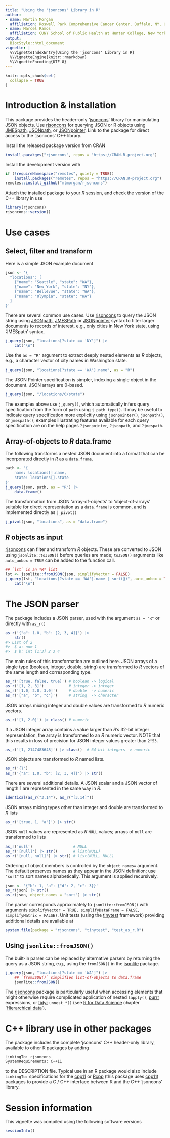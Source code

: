 ```yaml
---
title: "Using the 'jsoncons' Library in R"
author:
- name: Martin Morgan
  affiliation: Roswell Park Comprehensive Cancer Center, Buffalo, NY, US
- name: Marcel Ramos
  affiliation: CUNY School of Public Health at Hunter College, New York, NY, US
output:
  BiocStyle::html_document
vignette: |
  %\VignetteIndexEntry{Using the 'jsoncons' Library in R}
  %\VignetteEngine{knitr::rmarkdown}
  %\VignetteEncoding{UTF-8}
---
```


```r
knitr::opts_chunk$set(
  collapse = TRUE
)
```

# Introduction & installation

This package provides the header-only '[jsoncons][]' library for
manipulating JSON objects. Use [rjsoncons][] for querying JSON or R
objects using [JMESpath][], [JSONpath][], or [JSONpointer][]. Link to
the package for direct access to the 'jsoncons' C++ library.

[jsoncons]: https://github.com/danielaparker/jsoncons/
[rjsoncons]: https://mtmorgan.github.io/rjsoncons/
[JSONpath]: https://goessner.net/articles/JsonPath/
[JMESpath]: https://jmespath.org/
[JSONpointer]: https://datatracker.ietf.org/doc/html/rfc6901

Install the released package version from CRAN

```r
install.pacakges("rjsoncons", repos = "https://CRAN.R-project.org")
```

Install the development version with

```r
if (!requireNamespace("remotes", quiety = TRUE))
    install.packages("remotes", repos = "https://CRAN.R-project.org")
remotes::install_github("mtmorgan/rjsoncons")
```

Attach the installed package to your *R* session, and check the
version of the C++ library in use

```r
library(rjsoncons)
rjsoncons::version()
```

# Use cases

## Select, filter and transform

Here is a simple JSON example document

```r
json <- '{
  "locations": [
    {"name": "Seattle", "state": "WA"},
    {"name": "New York", "state": "NY"},
    {"name": "Bellevue", "state": "WA"},
    {"name": "Olympia", "state": "WA"}
  ]
}'
```

There are several common use cases. Use [rjsoncons][] to query the
JSON string using [JSONpath][], [JMESPath][] or [JSONpointer][]
syntax to filter larger documents to records of interest, e.g., only
cities in New York state, using 'JMESpath' syntax.

```r
j_query(json, "locations[?state == 'NY']") |>
    cat("\n")
```

Use the `as = "R"` argument to extract deeply nested elements as *R*
objects, e.g., a character vector of city names in Washington state.

```r
j_query(json, "locations[?state == 'WA'].name", as = "R")
```

The JSON Pointer specification is simpler, indexing a single object in
the document. JSON arrays are 0-based.

```r
j_query(json, "/locations/0/state")
```

The examples above use `j_query()`, which automatically infers query
specification from the form of `path` using `j_path_type()`. It may be
useful to indicate query specification more explicitly using
`jsonpointer()`, `jsonpath()`, or `jmespath()`; examples illustrating
features available for each query specification are on the help pages
`?jsonpointer`, `?jsonpath`, and `?jmespath`.

## Array-of-objects to *R* data.frame

The following transforms a nested JSON document into a format that can
be incorporated directly in *R* as a `data.frame`.

```r
path <- '{
    name: locations[].name,
    state: locations[].state
}'
j_query(json, path, as = "R") |>
    data.frame()
```

The transformation from JSON 'array-of-objects' to 'object-of-arrays'
suitable for direct representation as a `data.frame` is common, and is
implemented directly as `j_pivot()`

```r
j_pivot(json, "locations", as = "data.frame")
```

[purrr]: https://CRAN.R-project.org/package=purrr
[tidyr]: https://CRAN.R-project.org/package=tidyr
[r4ds]: https://r4ds.hadley.nz/
[hierarchical data]: https://r4ds.hadley.nz/rectangling

## *R* objects as input

[rjsoncons][] can filter and transform _R_ objects. These are
converted to JSON using `jsonlite::toJSON()` before queries are made;
`toJSON()` arguments like `auto_unbox = TRUE` can be added to the
function call.

```r
## `lst` is an *R* list
lst <- jsonlite::fromJSON(json, simplifyVector = FALSE)
j_query(lst, "locations[?state == 'WA'].name | sort(@)", auto_unbox = TRUE) |>
    cat("\n")
```

# The JSON parser

The package includes a JSON parser, used with the argument `as = "R"`
or directly with `as_r()`

``` r
as_r('{"a": 1.0, "b": [2, 3, 4]}') |>
    str()
#> List of 2
#>  $ a: num 1
#>  $ b: int [1:3] 2 3 4
```

The main rules of this transformation are outlined here.  JSON arrays
of a single type (boolean, integer, double, string) are transformed to
*R* vectors of the same length and corresponding type.

```r
as_r('[true, false, true]') # boolean -> logical
as_r('[1, 2, 3]')           # integer -> integer
as_r('[1.0, 2.0, 3.0]')     # double  -> numeric
as_r('["a", "b", "c"]')     # string  -> character
```

JSON arrays mixing integer and double values are transformed to
*R* numeric vectors.

```r
as_r('[1, 2.0]') |> class() # numeric
```

If a JSON integer array contains a value larger than *R*'s 32-bit
integer representation, the array is transformed to an *R* numeric
vector. NOTE that this results in loss of precision for JSON integer
values greater than `2^53`.

```r
as_r('[1, 2147483648]') |> class()  # 64-bit integers -> numeric
```

JSON objects are transformed to *R* named lists.

```r
as_r('{}')
as_r('{"a": 1.0, "b": [2, 3, 4]}') |> str()
```

There are several additional details. A JSON scalar and a JSON vector
of length 1 are represented in the same way in *R*.

```r
identical(as_r("3.14"), as_r("[3.14]"))
```

JSON arrays mixing types other than integer and double are transformed to
*R* lists

```r
as_r('[true, 1, "a"]') |> str()
```

JSON `null` values are represented as *R* `NULL` values; arrays of
`null` are transformed to lists

```r
as_r('null')                  # NULL
as_r('[null]') |> str()       # list(NULL)
as_r('[null, null]') |> str() # list(NULL, NULL)
```

Ordering of object members is controlled by the `object_names=`
argument. The default preserves names as they appear in the JSON
definition; use `"sort"` to sort names alphabetically. This argument
is applied recursively.

```r
json <- '{"b": 1, "a": {"d": 2, "c": 3}}'
as_r(json) |> str()
as_r(json, object_names = "sort") |> str()
```

The parser corresponds approximately to `jsonlite::fromJSON()` with
arguments `simplifyVector = TRUE, simplifyDataFrame = FALSE,
simplifyMatrix = FALSE)`. Unit tests (using the [tinytest][]
framework) providing additional details are available at

```r
system.file(package = "rjsoncons", "tinytest", "test_as_r.R")
```

[tinytest]: https://CRAN.R-project.org/package=tinytest

## Using `jsonlite::fromJSON()`

The built-in parser can be replaced by alternative parsers by returning
the query as a JSON string, e.g., using the `fromJSON()` in the
[jsonlite][] package.

```r
j_query(json, "locations[?state == 'WA']") |>
    ## `fromJSON()` simplifies list-of-objects to data.frame
    jsonlite::fromJSON()
```

[jsonlite]: https://CRAN.R-project.org/package=jsonlite

The [rjsoncons][] package is particularly useful when accessing
elements that might otherwise require complicated application of
nested `lapply()`, [purrr][] expressions, or [tidyr][] `unnest_*()`
(see [R for Data Science][r4ds] chapter '[Hierarchical data][]').

# C++ library use in other packages

The package includes the complete 'jsoncons' C++ header-only library,
available to other R packages by adding

```
LinkingTo: rjsoncons
SystemRequirements: C++11
```

to the DESCRIPTION file. Typical use in an R package would also
include `LinkingTo:` specifications for the [cpp11][] or [Rcpp][]
(this package uses [cpp11][]) packages to provide a C / C++ interface
between R and the C++ 'jsoncons' library.

[cpp11]: https://cran.r-project.org/package=cpp11
[Rcpp]: https://cran.r-project.org/package=Rcpp

# Session information

This vignette was compiled using the following software versions

```r
sessionInfo()
```
